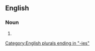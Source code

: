 ==English==

===Noun===
{{head|en|noun form}}

# {{plural of|en|orderly}}

[[Category:English plurals ending in "-ies"]]